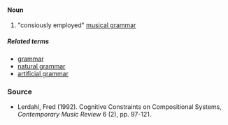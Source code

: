 ====Noun====
#"consiously employed" [[musical grammar]]

=====Related terms=====
*[[grammar]]
*[[natural grammar]]
*[[artificial grammar]]

===Source===
*Lerdahl, Fred (1992). Cognitive Constraints on Compositional Systems, ''Contemporary Music Review'' 6 (2), pp. 97-121.